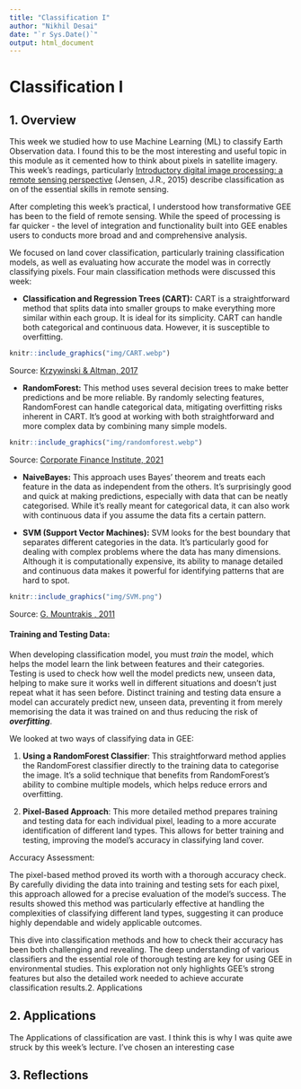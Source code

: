 ```yaml
---
title: "Classification I"
author: "Nikhil Desai"
date: "`r Sys.Date()`"
output: html_document
---
```


# Classification I

## 1. Overview

This week we studied how to use Machine Learning (ML) to classify Earth Observation data. I found this to be the most interesting and useful topic in this module as it cemented how to think about pixels in satellite imagery. This week's readings, particularly [Introductory digital image processing: a remote sensing perspective](https://read.kortext.com/reader/pdf/1872407/Cover) (Jensen, J.R., 2015) describe classification as on of the essential skills in remote sensing.

After completing this week's practical, I understood how transformative GEE has been to the field of remote sensing. While the speed of processing is far quicker - the level of integration and functionality built into GEE enables users to conducts more broad and and comprehensive analysis.

We focused on land cover classification, particularly training classification models, as well as evaluating how accurate the model was in correctly classifying pixels. Four main classification methods were discussed this week:

-   **Classification and Regression Trees (CART):** CART is a straightforward method that splits data into smaller groups to make everything more similar within each group. It is ideal for its simplicity. CART can handle both categorical and continuous data. However, it is susceptible to overfitting.

```r
knitr::include_graphics("img/CART.webp")
```
Source: [Krzywinski & Altman, 2017](https://www.nature.com/articles/nmeth.4370)

-   **RandomForest:** This method uses several decision trees to make better predictions and be more reliable. By randomly selecting features, RandomForest can handle categorical data, mitigating overfitting risks inherent in CART. It's good at working with both straightforward and more complex data by combining many simple models.

```r
knitr::include_graphics("img/randomforest.webp")
```

Source: [Corporate  Finance Institute, 2021](https://corporatefinanceinstitute.com/resources/data-science/random-forest/)

-   **NaiveBayes:** This approach uses Bayes' theorem and treats each feature in the data as independent from the others. It's surprisingly good and quick at making predictions, especially with data that can be neatly categorised. While it's really meant for categorical data, it can also work with continuous data if you assume the data fits a certain pattern.

-   **SVM (Support Vector Machines):** SVM looks for the best boundary that separates different categories in the data. It's particularly good for dealing with complex problems where the data has many dimensions. Although it is computationally expensive, its ability to manage detailed and continuous data makes it powerful for identifying patterns that are hard to spot.


```r
knitr::include_graphics("img/SVM.png")
```
Source: [G. Mountrakis , 2011](https://www.sciencedirect.com/science/article/pii/S0924271610001140?casa_token=OqT7oyI3SQsAAAAA:48WJUDtbHXJoEq49Yh8LtiSmXHoHPNPrqneOQgV5c7Q3bgAQ2hyQVHZF3zBOpFsBAufcITvftA)

#### Training and Testing Data:

When developing classification model, you must *train* the model, which helps the model learn the link between features and their categories. Testing is used to check how well the model predicts new, unseen data, helping to make sure it works well in different situations and doesn’t just repeat what it has seen before. Distinct training and testing data ensure a model can accurately predict new, unseen data, preventing it from merely memorising the data it was trained on and thus reducing the risk of ***overfitting***.

We looked at two ways of classifying data in GEE:

1.  **Using a RandomForest Classifier**: This straightforward method applies the RandomForest classifier directly to the training data to categorise the image. It's a solid technique that benefits from RandomForest's ability to combine multiple models, which helps reduce errors and overfitting.

2.  **Pixel-Based Approach**: This more detailed method prepares training and testing data for each individual pixel, leading to a more accurate identification of different land types. This allows for better training and testing, improving the model's accuracy in classifying land cover.

Accuracy Assessment:

The pixel-based method proved its worth with a thorough accuracy check. By carefully dividing the data into training and testing sets for each pixel, this approach allowed for a precise evaluation of the model's success. The results showed this method was particularly effective at handling the complexities of classifying different land types, suggesting it can produce highly dependable and widely applicable outcomes.

This dive into classification methods and how to check their accuracy has been both challenging and revealing. The deep understanding of various classifiers and the essential role of thorough testing are key for using GEE in environmental studies. This exploration not only highlights GEE's strong features but also the detailed work needed to achieve accurate classification results.2. Applications

## 2. Applications

The Applications of classification are vast. I think this is why I was quite awe struck by this week's lecture. I've chosen an interesting case

## 3. Reflections
